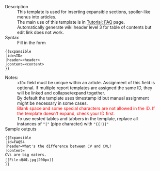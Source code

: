 ;Description
:This template is used for inserting expansible sections, spoiler-like menus into articles. 
:The main use of this template is in [[Tutorial: FAQ]] page.
:Automatically generate wiki header level 3 for table of contents but edit link does not work.
;Syntax
:Fill in the form
<pre>{{Expansible
|id=<ID>
|header=<header>
|content=<content>
}}</pre>
;Notes:
:<code><nowiki><ID></nowiki></code> field must be unique within an article. Assignment of this field is optional. If multiple report templates are assigned the same ID, they will be linked and collapse/expand together.
:By default the template uses timestamp id but manual assignment might be necessary in some cases.
:<span style="color:red">Blank space and some special characters are not allowed in the ID. If the template doesn't expand, check your ID first.</span>
:To use nested tables and tabbers in the template, replace all instances of <code><nowiki>"|"</nowiki></code> (pipe character) with <code><nowiki>"{{!}}"</nowiki></code>
;Sample outputs
<pre>
{{Expansible
|id=FAQ54
|header=What's the difference between CV and CVL?
|content=
CVs are big eaters.
[[File:赤城.jpg|200px]]
}}
</pre>
{{Expansible
|id=FAQ54
|header=What's the difference between CV and CVL?
|content=
CVs are big eaters.
[[File:赤城.jpg|200px]]
}}